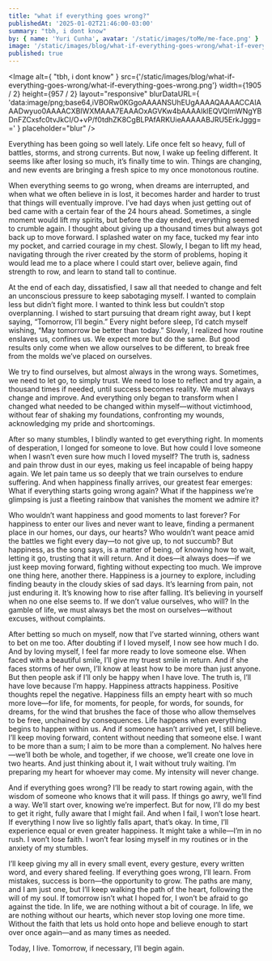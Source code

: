 ```yaml
---
title: "what if everything goes wrong?"
publishedAt: '2025-01-02T21:46:00-03:00'
summary: "tbh, i dont know"
by: { name: 'Yuri Cunha', avatar: '/static/images/toMe/me-face.png' }
image: '/static/images/blog/what-if-everything-goes-wrong/what-if-everything-goes-wrong.png'
published: true
---
```


<Image
  alt={
    "tbh, i dont know"
  }
  src={'/static/images/blog/what-if-everything-goes-wrong/what-if-everything-goes-wrong.png'}
  width={1905 / 2}
  height={957 / 2}
  layout="responsive"
  blurDataURL={
    'data:image/png;base64,iVBORw0KGgoAAAANSUhEUgAAAAQAAAACCAIAAADwyuo0AAAACXBIWXMAAA7EAAAOxAGVKw4bAAAAIklEQVQImWNgYBDnFZCxsfc0tvJkCI/O+vP/f0tdhZK8CgBLPAfARKUieAAAAABJRU5ErkJggg=='
  }
  placeholder="blur"
/>

Everything has been going so well lately. Life once felt so heavy, full of battles, storms, and strong currents. But now, I wake up feeling different. It seems like after losing so much, it’s finally time to win. Things are changing, and new events are bringing a fresh spice to my once monotonous routine.

When everything seems to go wrong, when dreams are interrupted, and when what we often believe in is lost, it becomes harder and harder to trust that things will eventually improve. I’ve had days when just getting out of bed came with a certain fear of the 24 hours ahead. Sometimes, a single moment would lift my spirits, but before the day ended, everything seemed to crumble again. I thought about giving up a thousand times but always got back up to move forward. I splashed water on my face, tucked my fear into my pocket, and carried courage in my chest. Slowly, I began to lift my head, navigating through the river created by the storm of problems, hoping it would lead me to a place where I could start over, believe again, find strength to row, and learn to stand tall to continue.

At the end of each day, dissatisfied, I saw all that needed to change and felt an unconscious pressure to keep sabotaging myself. I wanted to complain less but didn’t fight more. I wanted to think less but couldn’t stop overplanning. I wished to start pursuing that dream right away, but I kept saying, “Tomorrow, I’ll begin.” Every night before sleep, I’d catch myself wishing, “May tomorrow be better than today.” Slowly, I realized how routine enslaves us, confines us. We expect more but do the same. But good results only come when we allow ourselves to be different, to break free from the molds we’ve placed on ourselves.

We try to find ourselves, but almost always in the wrong ways. Sometimes, we need to let go, to simply trust. We need to lose to reflect and try again, a thousand times if needed, until success becomes reality. We must always change and improve. And everything only began to transform when I changed what needed to be changed within myself—without victimhood, without fear of shaking my foundations, confronting my wounds, acknowledging my pride and shortcomings.

After so many stumbles, I blindly wanted to get everything right. In moments of desperation, I longed for someone to love. But how could I love someone when I wasn’t even sure how much I loved myself? The truth is, sadness and pain throw dust in our eyes, making us feel incapable of being happy again. We let pain tame us so deeply that we train ourselves to endure suffering. And when happiness finally arrives, our greatest fear emerges: What if everything starts going wrong again? What if the happiness we’re glimpsing is just a fleeting rainbow that vanishes the moment we admire it?

Who wouldn’t want happiness and good moments to last forever? For happiness to enter our lives and never want to leave, finding a permanent place in our homes, our days, our hearts? Who wouldn’t want peace amid the battles we fight every day—to not give up, to not succumb? But happiness, as the song says, is a matter of being, of knowing how to wait, letting it go, trusting that it will return. And it does—it always does—if we just keep moving forward, fighting without expecting too much. We improve one thing here, another there. Happiness is a journey to explore, including finding beauty in the cloudy skies of sad days. It’s learning from pain, not just enduring it. It’s knowing how to rise after falling. It’s believing in yourself when no one else seems to. If we don’t value ourselves, who will? In the gamble of life, we must always bet the most on ourselves—without excuses, without complaints.

After betting so much on myself, now that I’ve started winning, others want to bet on me too. After doubting if I loved myself, I now see how much I do. And by loving myself, I feel far more ready to love someone else. When faced with a beautiful smile, I’ll give my truest smile in return. And if she faces storms of her own, I’ll know at least how to be more than just anyone. But then people ask if I’ll only be happy when I have love. The truth is, I’ll have love because I’m happy. Happiness attracts happiness. Positive thoughts repel the negative. Happiness fills an empty heart with so much more love—for life, for moments, for people, for words, for sounds, for dreams, for the wind that brushes the face of those who allow themselves to be free, unchained by consequences. Life happens when everything begins to happen within us. And if someone hasn’t arrived yet, I still believe. I’ll keep moving forward, content without needing that someone else. I want to be more than a sum; I aim to be more than a complement. No halves here—we’ll both be whole, and together, if we choose, we’ll create one love in two hearts. And just thinking about it, I wait without truly waiting. I’m preparing my heart for whoever may come. My intensity will never change.

And if everything goes wrong? I’ll be ready to start rowing again, with the wisdom of someone who knows that it will pass. If things go awry, we’ll find a way. We’ll start over, knowing we’re imperfect. But for now, I’ll do my best to get it right, fully aware that I might fail. And when I fail, I won’t lose heart. If everything I now live so lightly falls apart, that’s okay. In time, I’ll experience equal or even greater happiness. It might take a while—I’m in no rush. I won’t lose faith. I won’t fear losing myself in my routines or in the anxiety of my stumbles. 

I’ll keep giving my all in every small event, every gesture, every written word, and every shared feeling. If everything goes wrong, I’ll learn. From mistakes, success is born—the opportunity to grow. The paths are many, and I am just one, but I’ll keep walking the path of the heart, following the will of my soul. If tomorrow isn’t what I hoped for, I won’t be afraid to go against the tide. In life, we are nothing without a bit of courage. In life, we are nothing without our hearts, which never stop loving one more time. Without the faith that lets us hold onto hope and believe enough to start over once again—and as many times as needed. 

Today, I live. Tomorrow, if necessary, I’ll begin again.